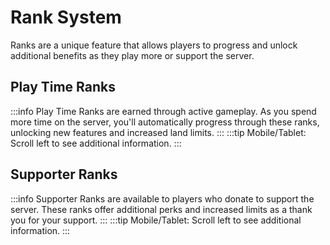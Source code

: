 ﻿---
sidebar_position: 1
---


# Rank System

Ranks are a unique feature that allows players to progress and unlock additional benefits as they play more or support the server.

## Play Time Ranks

:::info
Play Time Ranks are earned through active gameplay. As you spend more time on the server, you'll automatically progress through these ranks, unlocking new features and increased land limits.
:::
:::tip
Mobile/Tablet: Scroll left to see additional information.
:::
<RankCard lang="en" />

## Supporter Ranks

:::info
Supporter Ranks are available to players who donate to support the server. These ranks offer additional perks and increased limits as a thank you for your support.
:::
:::tip
Mobile/Tablet: Scroll left to see additional information.
:::
<RankCard lang="en" type="sup" />
